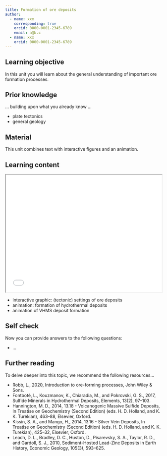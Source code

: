 ```yaml
---
title: Formation of ore deposits
author: 
  - name: xxx
    corresponding: true
    orcid: 0000-0001-2345-6789
    email: a@b.c
  - name: xxx
    orcid: 0000-0001-2345-6789
---
```


## Learning objective
In this unit you will learn about the general understanding of important ore formation processes.

## Prior knowledge
... building upon what you already know ... 

* plate tectonics
* general geology

## Material
This unit combines text with interactive figures and an animation. 

## Learning content

<iframe src="/H5P/Tectonic_Settings.html" width="100%" height="380px" ></iframe>

* Interactive graphic: (tectonic) settings of ore deposits
* animation: formation of hydrothermal deposits
* animation of VHMS deposit formation



## Self check
Now you can provide answers to the following questions: 

* ... 

## Further reading
To delve deeper into this topic, we recommend the following resources... 

* Robb, L., 2020, Introduction to ore-forming processes, John Wiley & Sons.
* Fontboté, L., Kouzmanov, K., Chiaradia, M., and Pokrovski, G. S., 2017, Sulfide Minerals in Hydrothermal Deposits, Elements, 13(2), 97–103.
* Hannington, M. D., 2014, 13.18 - Volcanogenic Massive Sulfide Deposits, In Treatise on Geochemistry (Second Edition) (eds. H. D. Holland, and K. K. Turekian), 463–88, Elsevier, Oxford.
* Kissin, S. A., and Mango, H., 2014, 13.16 - Silver Vein Deposits, In Treatise on Geochemistry (Second Edition) (eds. H. D. Holland, and K. K. Turekian), 425–32, Elsevier, Oxford.
* Leach, D. L., Bradley, D. C., Huston, D., Pisarevsky, S. A., Taylor, R. D., and Gardoll, S. J., 2010, Sediment-Hosted Lead-Zinc Deposits in Earth History, Economic Geology, 105(3), 593–625.

